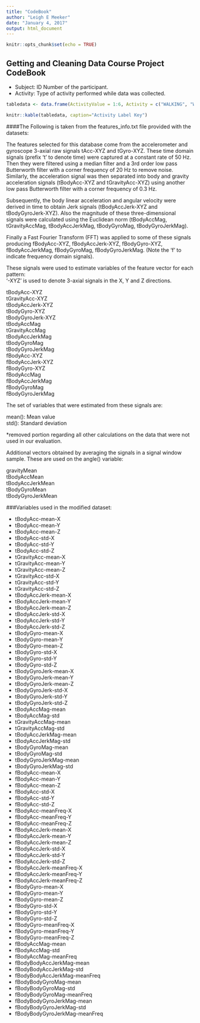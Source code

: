 ---
title: "CodeBook"
author: "Leigh E Meeker"
date: "January 4, 2017"
output: html_document
---

```{r setup, include=FALSE}
knitr::opts_chunk$set(echo = TRUE)
```

## Getting and Cleaning Data Course Project CodeBook


- Subject: ID Number of the participant.
- Activity: Type of activity performed while data was collected.



```{r echo=FALSE}
tabledata <- data.frame(ActivityValue = 1:6, Activity = c("WALKING", "WALKING_UPSTAIRS", "WALKING_DOWNSTAIRS", "SITTING", "STANDING", "LAYING"), stringsAsFactors = FALSE)

knitr::kable(tabledata, caption="Activity Label Key")
```

####The Following is taken from the features_info.txt file provided with the datasets:

The features selected for this database come from the accelerometer and gyroscope 3-axial raw signals tAcc-XYZ and tGyro-XYZ. These time domain signals (prefix 't' to denote time) were captured at a constant rate of 50 Hz. Then they were filtered using a median filter and a 3rd order low pass Butterworth filter with a corner frequency of 20 Hz to remove noise. Similarly, the acceleration signal was then separated into body and gravity acceleration signals (tBodyAcc-XYZ and tGravityAcc-XYZ) using another low pass Butterworth filter with a corner frequency of 0.3 Hz. 

Subsequently, the body linear acceleration and angular velocity were derived in time to obtain Jerk signals (tBodyAccJerk-XYZ and tBodyGyroJerk-XYZ). Also the magnitude of these three-dimensional signals were calculated using the Euclidean norm (tBodyAccMag, tGravityAccMag, tBodyAccJerkMag, tBodyGyroMag, tBodyGyroJerkMag). 

Finally a Fast Fourier Transform (FFT) was applied to some of these signals producing fBodyAcc-XYZ, fBodyAccJerk-XYZ, fBodyGyro-XYZ, fBodyAccJerkMag, fBodyGyroMag, fBodyGyroJerkMag. (Note the 'f' to indicate frequency domain signals). 

These signals were used to estimate variables of the feature vector for each pattern:    
'-XYZ' is used to denote 3-axial signals in the X, Y and Z directions.

tBodyAcc-XYZ  
tGravityAcc-XYZ  
tBodyAccJerk-XYZ  
tBodyGyro-XYZ  
tBodyGyroJerk-XYZ  
tBodyAccMag  
tGravityAccMag  
tBodyAccJerkMag  
tBodyGyroMag  
tBodyGyroJerkMag  
fBodyAcc-XYZ  
fBodyAccJerk-XYZ  
fBodyGyro-XYZ  
fBodyAccMag  
fBodyAccJerkMag  
fBodyGyroMag  
fBodyGyroJerkMag  

The set of variables that were estimated from these signals are: 

mean(): Mean value  
std(): Standard deviation

*removed portion regarding all other calculations on the data that were not used in our evaluation.

Additional vectors obtained by averaging the signals in a signal window sample. These are used on the angle() variable:

gravityMean  
tBodyAccMean  
tBodyAccJerkMean  
tBodyGyroMean  
tBodyGyroJerkMean  

###Variables used in the modified dataset:

- tBodyAcc-mean-X
- tBodyAcc-mean-Y
- tBodyAcc-mean-Z
- tBodyAcc-std-X
- tBodyAcc-std-Y
- tBodyAcc-std-Z
- tGravityAcc-mean-X
- tGravityAcc-mean-Y
- tGravityAcc-mean-Z
- tGravityAcc-std-X
- tGravityAcc-std-Y
- tGravityAcc-std-Z
- tBodyAccJerk-mean-X
- tBodyAccJerk-mean-Y
- tBodyAccJerk-mean-Z
- tBodyAccJerk-std-X
- tBodyAccJerk-std-Y
- tBodyAccJerk-std-Z
- tBodyGyro-mean-X
- tBodyGyro-mean-Y
- tBodyGyro-mean-Z
- tBodyGyro-std-X
- tBodyGyro-std-Y
- tBodyGyro-std-Z
- tBodyGyroJerk-mean-X
- tBodyGyroJerk-mean-Y
- tBodyGyroJerk-mean-Z
- tBodyGyroJerk-std-X
- tBodyGyroJerk-std-Y
- tBodyGyroJerk-std-Z
- tBodyAccMag-mean
- tBodyAccMag-std
- tGravityAccMag-mean
- tGravityAccMag-std
- tBodyAccJerkMag-mean
- tBodyAccJerkMag-std
- tBodyGyroMag-mean
- tBodyGyroMag-std
- tBodyGyroJerkMag-mean
- tBodyGyroJerkMag-std
- fBodyAcc-mean-X
- fBodyAcc-mean-Y
- fBodyAcc-mean-Z
- fBodyAcc-std-X
- fBodyAcc-std-Y
- fBodyAcc-std-Z
- fBodyAcc-meanFreq-X
- fBodyAcc-meanFreq-Y
- fBodyAcc-meanFreq-Z
- fBodyAccJerk-mean-X
- fBodyAccJerk-mean-Y
- fBodyAccJerk-mean-Z
- fBodyAccJerk-std-X
- fBodyAccJerk-std-Y
- fBodyAccJerk-std-Z
- fBodyAccJerk-meanFreq-X
- fBodyAccJerk-meanFreq-Y
- fBodyAccJerk-meanFreq-Z
- fBodyGyro-mean-X
- fBodyGyro-mean-Y
- fBodyGyro-mean-Z
- fBodyGyro-std-X
- fBodyGyro-std-Y
- fBodyGyro-std-Z
- fBodyGyro-meanFreq-X
- fBodyGyro-meanFreq-Y
- fBodyGyro-meanFreq-Z
- fBodyAccMag-mean
- fBodyAccMag-std
- fBodyAccMag-meanFreq
- fBodyBodyAccJerkMag-mean
- fBodyBodyAccJerkMag-std
- fBodyBodyAccJerkMag-meanFreq
- fBodyBodyGyroMag-mean
- fBodyBodyGyroMag-std
- fBodyBodyGyroMag-meanFreq
- fBodyBodyGyroJerkMag-mean
- fBodyBodyGyroJerkMag-std
- fBodyBodyGyroJerkMag-meanFreq
